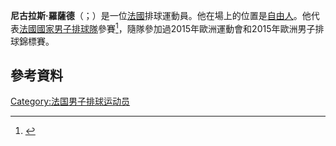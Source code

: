 '''尼古拉斯·羅薩德'''（{{lang-fr|Nicolas Rossard}}；{{bd|1990年|5月23日}}）是一位[[法國|法國]]排球運動員。他在場上的位置是[[自由人|自由人]]。他代表[[法國國家男子排球隊|法國國家男子排球隊]]參賽<ref>{{en}} {{Lien cite|url=http://www.ffvb.org/data/Files/2015%20-%20LIGUE%20MONDIALE/LISTE_25_WL2015%20par%20nom.pdf|titre=Ligue Mondiale : la liste des 25|site=ffvb.org|consulté le=5 avril 2015}}</ref>，隨隊參加過2015年歐洲運動會和2015年歐洲男子排球錦標賽。
==參考資料== 
<references />
{{DEFAULTSORT:Rossard, Nicolas}}
[[Category:法国男子排球运动员|Category:法国男子排球运动员]]